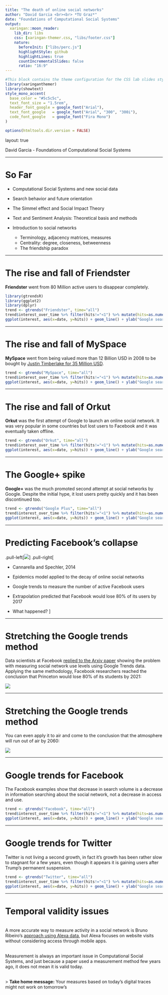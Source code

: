 ```yaml
---
title: "The death of online social networks"
author: "David Garcia <br><br> *TU Graz*"
date: "Foundations of Computational Social Systems"
output:
  xaringan::moon_reader:
    lib_dir: libs 
    css: [xaringan-themer.css, "libs/footer.css"]
    nature:
      beforeInit: ["libs/perc.js"]
      highlightStyle: github
      highlightLines: true
      countIncrementalSlides: false
      ratio: "16:9"
---
```



```r
#This block contains the theme configuration for the CSS lab slides style
library(xaringanthemer)
library(showtext)
style_mono_accent(
  base_color = "#5c5c5c",
  text_font_size = "1.5rem",
  header_font_google = google_font("Arial"),
  text_font_google   = google_font("Arial", "300", "300i"),
  code_font_google   = google_font("Fira Mono")
)
```

```r
options(htmltools.dir.version = FALSE)
```

layout: true

<div class="my-footer"><span>David Garcia - Foundations of Computational Social Systems</span></div> 
---


# So Far

- Computational Social Systems and new social data

- Search behavior and future orientation

- The Simmel effect and Social Impact Theory

- Text and Sentiment Analysis: Theoretical basis and methods

- Introduction to social networks
  - Terminology, adjacency matrices, measures
  - Centrality: degree, closeness, betweenness
  - The friendship paradox

---

# The rise and fall of Friendster

**Friendster** went from 80 Million active users to disappear completely.

```r
library(gtrendsR)
library(ggplot2)
library(dplyr)
trend <- gtrends("Friendster", time="all")
trend$interest_over_time %>% filter(hits!="<1") %>% mutate(hits=as.numeric(hits)) -> interest
ggplot(interest, aes(x=date, y=hits)) + geom_line() + ylab("Google search volume") + xlab("Date") + ggtitle("Friendster") + theme_bw() + theme(text = element_text(size = 30))
```

---

# The rise and fall of MySpace

**MySpace** went from being valued more than 12 Billion USD in 2008 to be bought by [Justin Timberlake for 35 Million USD](https://www.theguardian.com/technology/2011/jun/30/myspace-internet). 

```r
trend <- gtrends("MySpace", time="all")
trend$interest_over_time %>% filter(hits!="<1") %>% mutate(hits=as.numeric(hits)) -> interest
ggplot(interest, aes(x=date, y=hits)) + geom_line() + ylab("Google search volume") + xlab("Date") + ggtitle("MySpace") + theme_bw()+ theme(text = element_text(size = 30))
```

---

# The rise and fall of Orkut

**Orkut** was the first attempt of Google to launch an online social network. It was very popular in some countries but lost users to Facebook and it was eventually taken offline.

```r
trend <- gtrends("Orkut", time="all")
trend$interest_over_time %>% filter(hits!="<1") %>% mutate(hits=as.numeric(hits)) -> interest
ggplot(interest, aes(x=date, y=hits)) + geom_line() + ylab("Google search volume") + xlab("Date") + ggtitle("Orkut") + theme_bw()+ theme(text = element_text(size = 30))
```

---

# The Google+ spike

**Google+** was the much promoted second attempt at social networks by Google. Despite the initial hype, it lost users pretty quickly and it has been discontinued too.

```r
trend <- gtrends("Google Plus", time="all")
trend$interest_over_time %>% filter(hits!="<1") %>% mutate(hits=as.numeric(hits)) -> interest
ggplot(interest, aes(x=date, y=hits)) + geom_line() + ylab("Google search volume") + xlab("Date") + ggtitle("Google+") + theme_bw()+ theme(text = element_text(size = 30))
```

---


# Predicting Facebook's collapse

.pull-left[![](facebookQueries.png)]
.pull-right[

- Cannarella and Spechler, 2014

- Epidemics model applied to the decay of online social networks

- Google trends to measure the number of active Facebook users

- Extrapolation predicted that Facebook would lose 80% of its users by 2017

- What happened?
]

---

# Stretching the Google trends method

Data scientists at Facebook [replied to the Arxiv paper](https://www.facebook.com/notes/mike-develin/debunking-princeton/10151947421191849/) showing the problem with measuring social network use levels using Google Trends data. Applying the same methodology, Facebook researchers reached the conclusion that Princeton would lose 80% of its students by 2021:

![](princetonQueries.png)

---

# Stretching the Google trends method

You can even apply it to air and come to the conclusion that the atmosphere will run out of air by 2060:

![](airQueries.png)

---

# Google trends for Facebook

The Facebook examples show that decrease in search volume is a decrease in information searching about the social network, not a decrease in access and use.

```r
trend <- gtrends("Facebook", time="all")
trend$interest_over_time %>% filter(hits!="<1") %>% mutate(hits=as.numeric(hits)) -> interest
ggplot(interest, aes(x=date, y=hits)) + geom_line() + ylab("Google search volume") + xlab("Date") + ggtitle("Facebook") + theme_bw()+ theme(text = element_text(size = 30))
```

---

# Google trends for Twitter

Twitter is not living a second growth, in fact it's growth has been rather slow to stagnant for a few years, even though it appears it is gaining users after Trump's permanent suspension.

```r
trend <- gtrends("Twitter", time="all")
trend$interest_over_time %>% filter(hits!="<1") %>% mutate(hits=as.numeric(hits)) -> interest
ggplot(interest, aes(x=date, y=hits)) + geom_line() + ylab("Google search volume") + xlab("Date") + ggtitle("Twitter") + theme_bw()+ theme(text = element_text(size = 30))
```

---

# Temporal validity issues

</br>
A more accurate way to measure activity in a social network is Bruno Ribeiro's [approach using Alexa data](https://dl.acm.org/doi/abs/10.1145/2566486.2567984), but Alexa focuses on website visits without considering access through mobile apps. 


</br>
Measurement is always an important issue in Computational Social Systems, and just because a paper used a measurement method few years ago, it does not mean it is valid today.

</br>
> **Take home message:** Your measures based on today's digital traces might not work on tomorrow's
